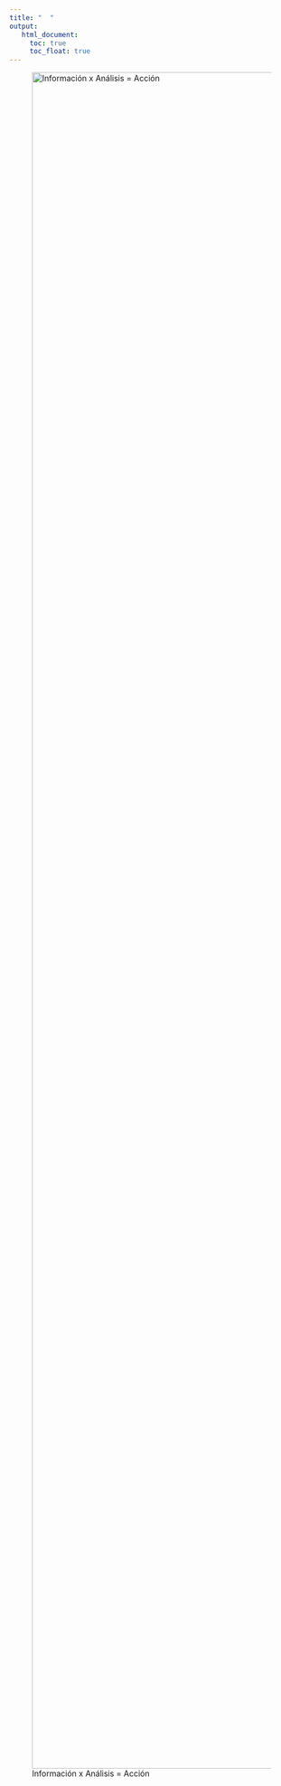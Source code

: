 ```yaml
---
title: "  "
output: 
   html_document:
     toc: true
     toc_float: true
---
```


![Información x  Análisis = Acción](img/banner2.png){width='3000px'}



